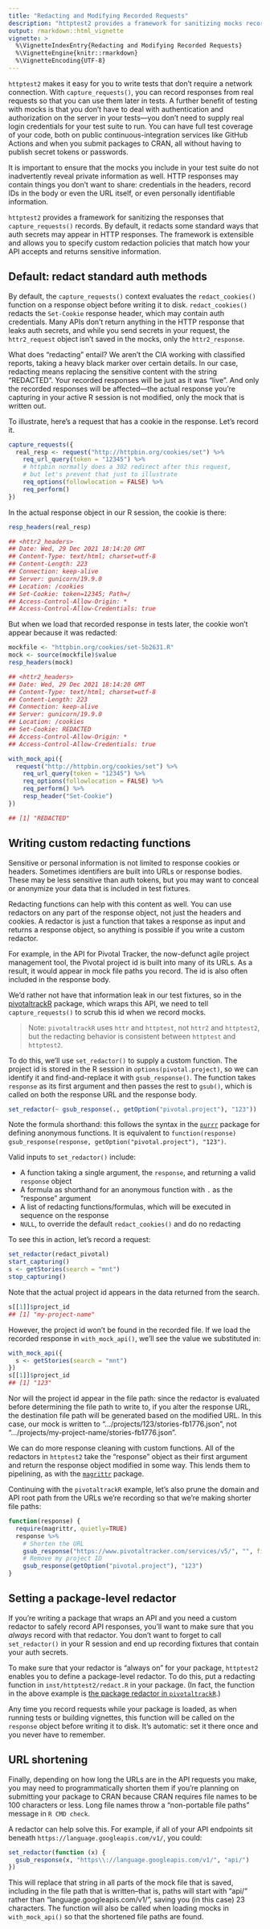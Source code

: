 ```yaml
---
title: "Redacting and Modifying Recorded Requests"
description: "httptest2 provides a framework for sanitizing mocks recorded from real requests so that your tests don't reveal private tokens. By default, it redacts standard auth credentials, and it is extensible so that you can modify the responses however you want."
output: rmarkdown::html_vignette
vignette: >
  %\VignetteIndexEntry{Redacting and Modifying Recorded Requests}
  %\VignetteEngine{knitr::rmarkdown}
  %\VignetteEncoding{UTF-8}
---
```


`httptest2` makes it easy for you to write tests that don't require a network connection. With `capture_requests()`, you can record responses from real requests so that you can use them later in tests. A further benefit of testing with mocks is that you don't have to deal with authentication and authorization on the server in your tests---you don't need to supply real login credentials for your test suite to run. You can have full test coverage of your code, both on public continuous-integration services like GitHub Actions and when you submit packages to CRAN, all without having to publish secret tokens or passwords.

It is important to ensure that the mocks you include in your test suite do not inadvertently reveal private information as well. HTTP responses may contain things you don't want to share: credentials in the headers, record IDs in the body or even the URL itself, or even personally identifiable information.

`httptest2` provides a framework for sanitizing the responses that `capture_requests()` records. By default, it redacts some standard ways that auth secrets may appear in HTTP responses. The framework is extensible and allows you to specify custom redaction policies that match how your API accepts and returns sensitive information.

## Default: redact standard auth methods

By default, the `capture_requests()` context evaluates the `redact_cookies()` function on a response object before writing it to disk. `redact_cookies()` redacts the `Set-Cookie` response header, which may contain auth credentials. Many APIs don't return anything in the HTTP response that leaks auth secrets, and while you send secrets in your request, the `httr2_request` object isn't saved in the mocks, only the `httr2_response`.

What does "redacting" entail? We aren't the CIA working with classified reports, taking a heavy black marker over certain details. In our case, redacting means replacing the sensitive content with the string "REDACTED". Your recorded responses will be just as it was "live". And only the recorded responses will be affected---the actual response you're capturing in your active R session is not modified, only the mock that is written out.

To illustrate, here's a request that has a cookie in the response. Let's record it.

```r
capture_requests({
  real_resp <- request("http://httpbin.org/cookies/set") %>%
    req_url_query(token = "12345") %>%
    # httpbin normally does a 302 redirect after this request,
    # but let's prevent that just to illustrate
    req_options(followlocation = FALSE) %>%
    req_perform()
})
```

In the actual response object in our R session, the cookie is there:

```r
resp_headers(real_resp)

## <httr2_headers>
## Date: Wed, 29 Dec 2021 18:14:20 GMT
## Content-Type: text/html; charset=utf-8
## Content-Length: 223
## Connection: keep-alive
## Server: gunicorn/19.9.0
## Location: /cookies
## Set-Cookie: token=12345; Path=/
## Access-Control-Allow-Origin: *
## Access-Control-Allow-Credentials: true
```

But when we load that recorded response in tests later, the cookie won't appear because it was redacted:

```r
mockfile <- "httpbin.org/cookies/set-5b2631.R"
mock <- source(mockfile)$value
resp_headers(mock)

## <httr2_headers>
## Date: Wed, 29 Dec 2021 18:14:20 GMT
## Content-Type: text/html; charset=utf-8
## Content-Length: 223
## Connection: keep-alive
## Server: gunicorn/19.9.0
## Location: /cookies
## Set-Cookie: REDACTED
## Access-Control-Allow-Origin: *
## Access-Control-Allow-Credentials: true

with_mock_api({
  request("http://httpbin.org/cookies/set") %>%
    req_url_query(token = "12345") %>%
    req_options(followlocation = FALSE) %>%
    req_perform() %>%
    resp_header("Set-Cookie")
})

## [1] "REDACTED"
```

## Writing custom redacting functions

Sensitive or personal information is not limited to response cookies or headers. Sometimes identifiers are built into URLs or response bodies. These may be less sensitive than auth tokens, but you may want to conceal or anonymize your data that is included in test fixtures.

Redacting functions can help with this content as well. You can use redactors on any part of the response object, not just the headers and cookies. A redactor is just a function that takes a response as input and returns a response object, so anything is possible if you write a custom redactor.

For example, in the API for Pivotal Tracker, the now-defunct agile project management tool, the Pivotal project id is built into many of its URLs. As a result, it would appear in mock file paths you record. The id is also often included in the response body.

We'd rather not have that information leak in our test fixtures, so in the [pivotaltrackR](https://enpiar.com/r/pivotaltrackR/) package, which wraps this API, we need to tell `capture_requests()` to scrub this id when we record mocks.

> Note: `pivotaltrackR` uses `httr` and `httptest`, not `httr2` and `httptest2`, but the redacting behavior is consistent between `httptest` and `httptest2`.

To do this, we'll use `set_redactor()` to supply a custom function. The project id is stored in the R session in `options(pivotal.project)`, so we can identify it and find-and-replace it with `gsub_response()`. The function takes `response` as its first argument and then passes the rest to `gsub()`, which is called on both the response URL and the response body.

```r
set_redactor(~ gsub_response(., getOption("pivotal.project"), "123"))
```

Note the formula shorthand: this follows the syntax in the [`purrr`](https://purrr.tidyverse.org) package for defining anonymous functions. It is equivalent to `function(response) gsub_response(response, getOption("pivotal.project"), "123")`.

Valid inputs to `set_redactor()` include:

* A function taking a single argument, the `response`, and returning a valid `response` object
* A formula as shorthand for an anonymous function with `.` as the "response" argument
* A list of redacting functions/formulas, which will be executed in sequence on the response
* `NULL`, to override the default `redact_cookies()` and do no redacting

To see this in action, let's record a request:

<!-- show the output -->
```r
set_redactor(redact_pivotal)
start_capturing()
s <- getStories(search = "mnt")
stop_capturing()
```

Note that the actual project id appears in the data returned from the search.

```r
s[[1]]$project_id
## [1] "my-project-name"
```

However, the project id won't be found in the recorded file. If we load the recorded response in `with_mock_api()`, we'll see the value we substituted in:

```r
with_mock_api({
  s <- getStories(search = "mnt")
})
s[[1]]$project_id
## [1] "123"
```

Nor will the project id appear in the file path: since the redactor is evaluated before determining the file path to write to, if you alter the response URL, the destination file path will be generated based on the modified URL. In this case, our mock is written to ".../projects/123/stories-fb1776.json", not ".../projects/my-project-name/stories-fb1776.json".

We can do more response cleaning with custom functions. All of the redactors in `httptest2` take the "response" object as their first argument and return the response object modified in some way. This lends them to pipelining, as with the [`magrittr`](https://magrittr.tidyverse.org/) package.

Continuing with the `pivotaltrackR` example, let's also prune the domain and API root path from the URLs we're recording so that we're making shorter file paths:

```r
function(response) {
  require(magrittr, quietly=TRUE)
  response %>%
    # Shorten the URL
    gsub_response("https://www.pivotaltracker.com/services/v5/", "", fixed = TRUE) %>%
    # Remove my project ID
    gsub_response(getOption("pivotal.project"), "123")
}
```

## Setting a package-level redactor

If you're writing a package that wraps an API and you need a custom redactor to safely record API responses, you'll want to make sure that you _always_ record with that redactor. You don't want to forget to call `set_redactor()` in your R session and end up recording fixtures that contain your auth secrets.

To make sure that your redactor is "always on" for your package, `httptest2` enables you to define a package-level redactor. To do this, put a redacting function in `inst/httptest2/redact.R` in your package. (In fact, the function in the above example is [the package redactor in `pivotaltrackR`](https://github.com/nealrichardson/pivotaltrackR/blob/master/inst/httptest/redact.R).)

Any time you record requests while your package is loaded, as when running tests or building vignettes, this function will be called on the `response` object before writing it to disk. It's automatic: set it there once and you never have to remember.

## URL shortening

Finally, depending on how long the URLs are in the API requests you make, you may need to programmatically shorten them if you're planning on submitting your package to CRAN because CRAN requires file names to be 100 characters or less. Long file names throw a "non-portable file paths" message in `R CMD check`.

A redactor can help solve this. For example, if all of your API endpoints sit beneath `https://language.googleapis.com/v1/`, you could:

```r
set_redactor(function (x) {
  gsub_response(x, "https\\://language.googleapis.com/v1/", "api/")
})
```

This will replace that string in all parts of the mock file that is saved, including in the file path that is written--that is, paths will start with "api/" rather than "language.googleapis.com/v1/", saving you (in this case) 23 characters. The function will also be called when loading mocks in `with_mock_api()` so that the shortened file paths are found.
